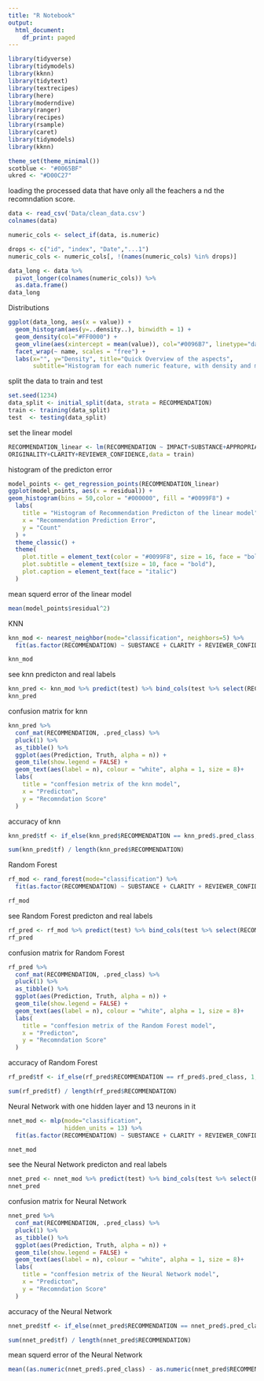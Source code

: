 ```yaml
---
title: "R Notebook"
output:
  html_document:
    df_print: paged
---
```


```r
library(tidyverse)
library(tidymodels)
library(kknn)
library(tidytext)
library(textrecipes)
library(here)
library(moderndive)
library(ranger)
library(recipes)
library(rsample)
library(caret)
library(tidymodels)
library(kknn)
```


```r
theme_set(theme_minimal())
scotblue <- "#0065BF"
ukred <- "#D00C27"
```


loading the processed data that have only all the feachers a nd the recomndation score.
```r
data <- read_csv('Data/clean_data.csv')
colnames(data)
```


```r
numeric_cols <- select_if(data, is.numeric)

drops <- c("id", "index", "Date","...1")
numeric_cols <- numeric_cols[, !(names(numeric_cols) %in% drops)]

data_long <- data %>%
  pivot_longer(colnames(numeric_cols)) %>% 
  as.data.frame()
data_long
```
Distributions
```r
ggplot(data_long, aes(x = value)) +
  geom_histogram(aes(y=..density..), binwidth = 1) + 
  geom_density(col="#FF0000") +
  geom_vline(aes(xintercept = mean(value)), col="#0096B7", linetype="dashed", size=0.75) +
  facet_wrap(~ name, scales = "free") + 
  labs(x="", y="Density", title="Quick Overview of the aspects",
       subtitle="Histogram for each numeric feature, with density and mean line")
```

split the data to train and test

```r
set.seed(1234)
data_split <- initial_split(data, strata = RECOMMENDATION)
train <- training(data_split)
test  <- testing(data_split)
```

set the  linear model 
```r
RECOMMENDATION_linear <- lm(RECOMMENDATION ~ IMPACT+SUBSTANCE+APPROPRIATENESS+MEANINGFUL_COMPARISON+SOUNDNESS_CORRECTNESS+
ORIGINALITY+CLARITY+REVIEWER_CONFIDENCE,data = train)

```


histogram of the predicton error
```r
model_points <- get_regression_points(RECOMMENDATION_linear)
ggplot(model_points, aes(x = residual)) +
geom_histogram(bins = 50,color = "#000000", fill = "#0099F8") +
  labs(
    title = "Histogram of Recommendation Predicton of the linear model",
    x = "Recommendation Prediction Error",
    y = "Count"
  ) +
  theme_classic() +
  theme(
    plot.title = element_text(color = "#0099F8", size = 16, face = "bold"),
    plot.subtitle = element_text(size = 10, face = "bold"),
    plot.caption = element_text(face = "italic")
  )
```

mean squerd error of the linear model 
```r
mean(model_points$residual^2)
```

KNN
```r
knn_mod <- nearest_neighbor(mode="classification", neighbors=5) %>%
  fit(as.factor(RECOMMENDATION) ~ SUBSTANCE + CLARITY + REVIEWER_CONFIDENCE + IMPACT, train)

knn_mod
```


see knn predicton and real labels
```r
knn_pred <- knn_mod %>% predict(test) %>% bind_cols(test %>% select(RECOMMENDATION))
knn_pred
```

confusion matrix for knn
```r
knn_pred %>%
  conf_mat(RECOMMENDATION, .pred_class) %>%
  pluck(1) %>%
  as_tibble() %>%
  ggplot(aes(Prediction, Truth, alpha = n)) +
  geom_tile(show.legend = FALSE) +
  geom_text(aes(label = n), colour = "white", alpha = 1, size = 8)+
  labs(
    title = "conffesion metrix of the knn model",
    x = "Predicton",
    y = "Recomndation Score"
  ) 
```
accuracy of knn
```r
knn_pred$tf <- if_else(knn_pred$RECOMMENDATION == knn_pred$.pred_class, 1, 0)

sum(knn_pred$tf) / length(knn_pred$RECOMMENDATION)
```

Random Forest
```r
rf_mod <- rand_forest(mode="classification") %>%
  fit(as.factor(RECOMMENDATION) ~ SUBSTANCE + CLARITY + REVIEWER_CONFIDENCE + IMPACT, train)

rf_mod
```

see Random Forest predicton and real labels
```r
rf_pred <- rf_mod %>% predict(test) %>% bind_cols(test %>% select(RECOMMENDATION))
rf_pred
```

confusion matrix for Random Forest
```r
rf_pred %>%
  conf_mat(RECOMMENDATION, .pred_class) %>%
  pluck(1) %>%
  as_tibble() %>%
  ggplot(aes(Prediction, Truth, alpha = n)) +
  geom_tile(show.legend = FALSE) +
  geom_text(aes(label = n), colour = "white", alpha = 1, size = 8)+
  labs(
    title = "conffesion metrix of the Random Forest model",
    x = "Predicton",
    y = "Recomndation Score"
  ) 
```

accuracy of Random Forest
```r
rf_pred$tf <- if_else(rf_pred$RECOMMENDATION == rf_pred$.pred_class, 1, 0)

sum(rf_pred$tf) / length(rf_pred$RECOMMENDATION)
```
 
Neural Network with one hidden layer and 13 neurons in it

```r
nnet_mod <- mlp(mode="classification",
                hidden_units = 13) %>%
  fit(as.factor(RECOMMENDATION) ~ SUBSTANCE + CLARITY + REVIEWER_CONFIDENCE, train)

nnet_mod
```

see the Neural Network predicton and real labels
```r
nnet_pred <- nnet_mod %>% predict(test) %>% bind_cols(test %>% select(RECOMMENDATION))
nnet_pred
```


confusion matrix for Neural Network
```r
nnet_pred %>%
  conf_mat(RECOMMENDATION, .pred_class) %>%
  pluck(1) %>%
  as_tibble() %>%
  ggplot(aes(Prediction, Truth, alpha = n)) +
  geom_tile(show.legend = FALSE) +
  geom_text(aes(label = n), colour = "white", alpha = 1, size = 8)+
  labs(
    title = "conffesion metrix of the Neural Network model",
    x = "Predicton",
    y = "Recomndation Score"
  ) 
```


accuracy of the  Neural Network
```r
nnet_pred$tf <- if_else(nnet_pred$RECOMMENDATION == nnet_pred$.pred_class, 1, 0)

sum(nnet_pred$tf) / length(nnet_pred$RECOMMENDATION)
```

mean squerd error of the  Neural Network
```r

mean((as.numeric(nnet_pred$.pred_class) - as.numeric(nnet_pred$RECOMMENDATION))^2)

```






